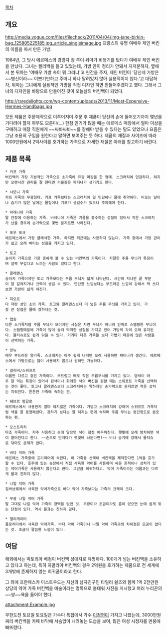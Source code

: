 [[목차]]

== 개요 ==
http://media.vogue.com/files/filecheck/2011/04/04/img-jane-birkin-bag_125805225185.jpg_article_singleimage.jpg
프랑스의 유명 여배우 제인 버킨의 이름을 따서 만든 가방.

1984년, 그 당시 에르메스의 경영자 장 루이 뒤마가 비행기를 탔다가 여배우 제인 버킨을 만났다. 그녀는 켈리백을 들고 있었는데, 가방 안이 정리가 안돼서 지저분하자, 옆에서 본 뒤마는 '여배우 가방 속이 뭐 그러냐'고 핀잔을 주자, 제인 버킨이 '당신네 가방은 ~~병신이라~~ 이쁘기만하고 주머니 하나 달려있지 않아 실용적이지 않다.'고 대답하자, 뒤마는 그녀에게 실용적인 가방을 직접 디자인 하면 만들어주겠다고 했다. 그래서 그녀의 디자인을 바탕으로 만들어진 것이 오늘날의 버킨백이 되었다.

http://raredelights.com/wp-content/uploads/2013/11/Most-Expensive-Hermes-Handbags.jpg

모든 제품은 주문제작으로 이루어지며 주문 후 제품이 당신의 손에 들어오기까지 몇년을 기다려야 할지 아무도 모른다(...) 한참 인기가 많을 때는 에르메스 매장에서 얼마 이상을 구매하고 매장 직원에게 ~~싸바싸바~~를 잘해야 받을 수 있다는 말도 있었으나 요즘은 그냥 조용히 구입을 원한다고 말하면 보여주는 듯 하다. 제품의 재질과 사이즈에 따라 1000만원에서 2억사이를 호가하는 가격으로 자세한 재질은 아래를 참고하기 바란다.

== 제품 목록 ==
 * 카프 가죽
 버킨백의 가장 기본적인 가죽으로 소가죽에 유광 마감을 한 형태. 스크래치에 민감하다. 하지만 오랜시간 관리를 잘 한다면 거울같은 파티나가 생기기도 한다.

 * 샤모니 가죽
 카프 가죽의 무광형태. 카프 가죽보다는 스크래치에 덜 민감하나 물에 취약하다. 비오는 날이나 습기가 많은 날에는 물집이나 기포가 생길수가 있으니 주의해야 한다.

 * 바레니아 가죽
 말 안장에 이용하는 가죽. 바레니아 가죽은 기름을 흡수하는 성질이 있어서 작은 스크래치가 났을 경우에 손가락으로 몇번 문지르면 사라진다.

 * 포우 포크
 에르메스에서 가장 클래식한 가죽. 하지만 최근에는 사용하지 않는다. 가죽 중에서 가장 관리가 쉽고 오래 버티는 성질을 가지고 있다.

 * 토고
 송아지 가죽으로 가장 흔하게 볼 수 있는 버킨백의 가죽이다. 자잘한 주름 무늬가 특징이며 살짝 무겁다고 느끼는 사람도 있다고 한다.

 * 클레멘스
 송아지 가죽이지만 토고 가죽보다는 주름 무늬가 넓게 나타난다. 시간이 지나면 끝 부분이 잘 갈라지거나 크랙이 생길 수 있다. 단단한 느낌보다는 부드러운 느낌이 강해서 막 쓰다보면 가방이 쉽게 쳐진다.

 * 피오르
 다 자란 성인 소의 가죽. 토고와 클레멘스보다 더 넓은 주름 무늬를 가지고 있다. 가장 큰 장점은 물에 강하다는 것.

 * 앱송
 다른 소가죽처럼 주름 무늬가 보이지만 사실은 자연 무늬가 아니라 인위로 스탬핑한 무늬이다. 스탬핑때문에 가죽이 많이 눌려 딱딱한 성질을 가지고 있어 가방의 각이 오래 유지된다. 물티슈로도 쉽게 닦을 수 있다. 거기다 다른 가죽들 보다 가볍기 때문에 많은 사람들이 선택하는 가죽.

 * 앙뉴
 매우 부드러운 양가죽. 스크래치는 아주 쉽게 나지만 오래 사용하면 파티나가 생긴다. 에르메스에서 가방으로는 많이 사용하지 않으나 원하면 가능하다.

 * 걸리버/스위프트
 이름만 다르고 같은 가죽이다. 부드럽고 매우 작은 주름무늬를 가지고 있다. 염색이 아주 잘 먹는 특징이 있어서 원색이나 화려한 색의 버킨을 원할 때는 스위프트 가죽을 선택하는 것이 좋다. 토고나 클레멘스보다 스크래치에는 약하지만 손가락으로 문지르면 작은 상처는 지워진다. 튼튼한 가죽에 속하는 편.

 * 쉐브르 망갈로
 에르메스에서 사용한지 얼마 되지않은 가죽이다. 가볍고 스크래치에 강하며 스위프트 가죽처럼 색을 잘 표현해낸다. 강하기 보다는 잘 쳐지는 편에 속하며 주름 무늬는 중간정도로 분포하는 편.

 * 오스트리치
 타조 가죽이다. 자주 사용하고 손에 닿으면 색이 점점 어두워진다. 햇빛에 오래 방치하면 색이 옅어진다고 한다. ~~손으로 만지다가 햇빛에 놔둔다면?~~ 비나 습기에 강해서 물티슈로 닦아도 문제가 없다. 

 * 바다 악어 가죽
 에르메스 가죽중에 프리미어에 속한다. 이 가죽을 선택해 버킨백을 제작한다면 1억을 호가할 수 있다. 호주에 있는 농장에서 직접 사육한 악어를 사용하며 싸운 흔적이나 상처가 있는 악어가죽은 사용하지 않는다고 한다. 그만큼 희귀하다고. 악어 가죽이라는 이름과는 다르게 물과 친하지 않다.

 * 나일 악어 가죽
 짐바브웨에서 사육한 악어가죽으로 바다 악어 가죽보다는 가죽의 크랙이 크다.

 * 무광 나일 악어 가죽
 말 그대로 나일 악어 가죽의 광택을 없앤 것. 무광이라 조금이라도 흠이 있으면 눈에 쉽게 뛰는 단점이 있다. 역시 물과는 친하지 않다.

 * 앨리게이터
 플로리다에서 사육한 악어가죽. 바다 악어 가죽이나 나일 악어 가죽과의 차이점은 모공이 없다는 것. 조금더 깔끔한 느낌이 있다.

== 여담 ==
해외에서는 빅토리아 베컴이 버킨백 성애자로 유명하다. 100개가 넘는 버킨백을 소유하고 있다고 하는데, 특히 히말라야 버킨백의 경우 2억원을 호가하는 제품으로 전 세계에 3개밖에 존재하지 않는 희귀품이라고 한다.

그 외에 프란체스카 이스트우드는 자신의 남자친구인 타일러 쉴즈와 함께 1억 2천만원 상당의 악어 가죽 버킨백을 예술이라는 명목으로 불태워 사진을 게시했고 여러 누리꾼의 ~~쌍~~욕을 들어야 했다.

attachment:Example.jpg

무한도전 토요일 토요일은 가수다 특집에서 가수 [[이정현]]이 가지고 나왔는데, 3000만원 짜리 버킨백을 카페 바닥에 서슴없이 내려놓는 모습을 보여, 많은 여성 시청자를 멘붕에 빠뜨렸다.
